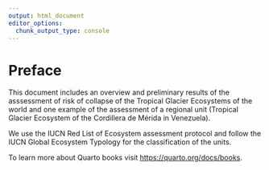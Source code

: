 ```yaml
---
output: html_document
editor_options: 
  chunk_output_type: console
---
```

# Preface {.unnumbered}

This document includes an overview and preliminary results of the asssessment of risk of collapse of the Tropical Glacier Ecosystems of the world and one example of the assessment of a regional unit (Tropical Glacier Ecosystem of the Cordillera de Mérida in Venezuela).

We use the IUCN Red List of Ecosystem assessment protocol and follow the IUCN Global Ecosystem Typology for the classification of the units.



To learn more about Quarto books visit <https://quarto.org/docs/books>.
